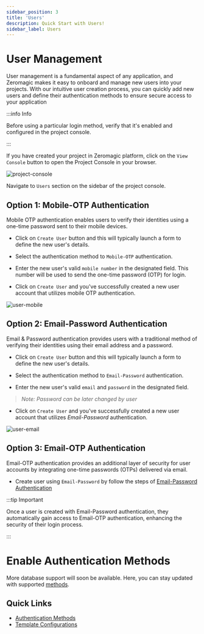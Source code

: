 ```yaml
---
sidebar_position: 3
title: 'Users'
description: Quick Start with Users! 
sidebar_label: Users 
---
```


# User Management

User management is a fundamental aspect of any application, and Zeromagic makes it easy to onboard and manage new users into your projects. With our intuitive user creation process, you can quickly add new users and define their authentication methods to ensure secure access to your application

:::info Info

Before using a particular login method, verify that it's enabled and configured in the project console.

:::

If you have created your project in Zeromagic platform, click on the `View Console` button to open the Project Console in your browser.

![project-console](@site/static/img/project-console.png)

Navigate to `Users` section on the sidebar of the project console. 

## Option 1: Mobile-OTP Authentication

Mobile OTP authentication enables users to verify their identities using a one-time password sent to their mobile devices. 

- Click on `Create User` button and this will typically launch a form to define the new user's details. 

- Select the authentication method to `Mobile-OTP` authentication.

- Enter the new user's valid `mobile number` in the designated field. This number will be used to send the one-time password (OTP) for login.

- Click on `Create User` and you've successfully created a new user account that utilizes mobile OTP authentication.

![user-mobile](@site/static/img/user-mobile.png)



## Option 2: Email-Password Authentication

Email & Password authentication provides users with a traditional method of verifying their identities using their email address and a password.


- Click on `Create User` button and this will typically launch a form to define the new user's details. 

- Select the authentication method to `Email-Password` authentication.

- Enter the new user's valid `email` and `password` in the designated field. 

> _Note: Password can be later changed by user_

- Click on `Create User` and you've successfully created a new user account that utilizes _Email-Password_ authentication.
 
![user-email](@site/static/img/user-email.png)
 
## Option 3: Email-OTP Authentication

Email-OTP authentication provides an additional layer of security for user accounts by integrating one-time passwords (OTPs) delivered via email. 

- Create user using `Email-Password` by follow the steps of [Email-Password Authentication](#option-2-email-password-authentication)

:::tip Important

Once a user is created with Email-Password authentication, they automatically gain access to Email-OTP authentication, enhancing the security of their login process.
 
:::

# Enable Authentication Methods

More database support will soon be available. Here, you can stay updated with supported [methods](/authentication/quickstart/methods/introduction).

## Quick Links

- [Authentication Methods](/authentication/quickstart/methods/introduction)
- [Template Configurations](/authentication/quickstart/templates)